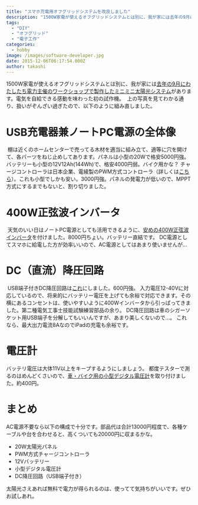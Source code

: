 ```yaml
---
title: "スマホ充電用オフグリッドシステムを改良しました"
description: "1500W家電が使えるオフグリッドシステムとは別に、我が家には去年の9月にわたしたち電力主催のワークショップで製作したミニミニ太陽光システムがあります。電気を自..."
tags:
  - "DIY"
  - "オフグリッド"
  - "電子工作"
categories:
  - hobby
image: /images/software-developer.jpg
date: 2015-12-06T06:17:54.000Z
author: takashi
---
```



1500W家電が使えるオフグリッドシステムとは別に、我が家には<a href="http://greenz.jp/2014/08/11/wataden-ws-903/">去年の9月にわたしたち電力主催のワークショップで製作したミニミニ太陽光システム</a>があります。電気を自給できる感動を味わった初の試作機。
<img src="https://farm4.staticflickr.com/3668/20241073180_ef015af5a3_z_d.jpg" alt="" />
上の写真を見てわかる通り、扱いがぞんざい過ぎたので、以下のように組み直しました。
<h1>USB充電器兼ノートPC電源の全体像</h1>
<img src="https://farm6.staticflickr.com/5622/23231012056_74fbc1b2f5_z_d.jpg" alt="" />
棚は近くのホームセンターで売ってる木材を適当に組み立て、適等に穴を開けて、各パーツをねじ止めしてあります。パネルは小型の20Wで格安5000円強。
バッテリーも小型の12V12Ah(144Wh)で、格安4000円弱。バイク用かな？
チャージコントローラは日本企業、電綾製のPWM方式コントローラ（詳しくは<a href="http://blog.rinka-blossom.com/tai-yang-guang-fa-dian-sisutemunoyao-tiyazikontororawoxuan-bu/">こちら</a>）。これも小型でしかも安い。3000円強。パネルの発電力が低いので、MPPT方式にするまでもないと、割り切りました。
<h1>400W正弦波インバータ</h1>
<img src="https://farm1.staticflickr.com/717/22799631667_2c518f0f7a_z_d.jpg" alt="" />
天気のいい日はノートPC電源としても活用できるように、<a href="http://www.amazon.co.jp/%E5%A4%A7%E6%A9%8B%E7%94%A3%E6%A5%AD-BAL-3WAY%E6%AD%A3%E5%BC%A6%E6%B3%A2%E3%82%A4%E3%83%B3%E3%83%90%E3%83%BC%E3%82%BF%E3%83%BC-400W-No1787/dp/B00JHVG22S/ref=sr_1_cc_1?s=aps&amp;ie=UTF8&amp;qid=1448317169&amp;sr=1-1-catcorr&amp;keywords=400W+%E6%AD%A3%E5%BC%A6%E6%B3%A2+%E3%82%A4%E3%83%B3%E3%83%90%E3%83%BC%E3%82%BF">安めの400W正弦波インバータ</a>を付けました。8000円ちょい。バッテリー直結です。
DC電源としてスマホに給電した方が効率いいので、AC電源としてはあまり使いませんが…
<h1>DC（直流）降圧回路</h1>
<img src="https://farm6.staticflickr.com/5811/22799590937_f4e7becc43_z_d.jpg" alt="" />
USB端子付きDC降圧回路は<a href="https://www.amazon.co.jp/gp/aw/d/B00ENE55SQ/ref=ya_aw_oh_pii?ie=UTF8&amp;psc=1#">これ</a>にしました。600円強。
入力電圧12-40Vに対応しているので、将来的にバッテリー電圧を上げても余裕で対応できます。その横にあるコンセントは、使いやすいように400Wインバータから引っぱってきました。第二種電気工事士技能試験練習部品の余り。
DC降圧回路は車のシガーソケット用USB端子を分解してもいいんですが、あまり美しくないので…。
これなら、最大出力電流8AなのでiPadの充電も余裕です。
<h1>電圧計</h1>
バッテリ電圧は大体11V以上をキープするようにしましょう。
都度テスターで測るのはめんどくさいので、<a href="http://www.amazon.co.jp/gp/product/B00B1Y0E2I/ref=oh_aui_detailpage_o02_s00?ie=UTF8&amp;psc=1">車・バイク用の小型デジタル電圧計</a>を取り付けました。約400円。
<img src="https://farm1.staticflickr.com/681/23266822140_c10dba53a9_z_d.jpg" alt="" />
<h1>まとめ</h1>
AC電源不要なら以下の構成で十分です。部品代は合計13000円程度で、各種ケーブルや台を合わせると、高くついても20000円に収まるかな。
<ul>
<li>20W太陽光パネル</li>
<li>PWM方式チャージコントローラ</li>
<li>12Vバッテリー</li>
<li>小型デジタル電圧計</li>
<li>DC降圧回路（USB端子付き）</li>
</ul>
太陽光さえあれば無料で電力が得られるのは、使ってて気持ちがいいです。ぜひお試しあれ。